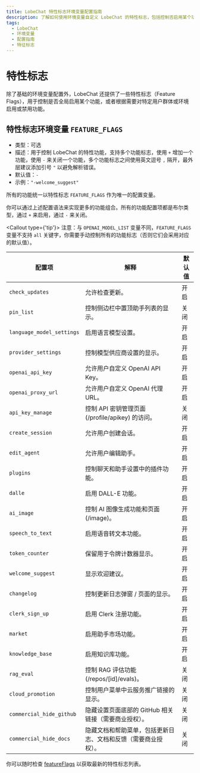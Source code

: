```yaml
---
title: LobeChat 特性标志环境变量配置指南
description: 了解如何使用环境变量自定义 LobeChat 的特性标志，包括控制否启用某个功能、或者根据需要对特定用户群体或环境启用或禁用功能。
tags:
  - LobeChat
  - 环境变量
  - 配置指南
  - 特征标志
---
```


# 特性标志

除了基础的环境变量配置外，LobeChat 还提供了一些特性标志（Feature Flags），用于控制是否全局启用某个功能，或者根据需要对特定用户群体或环境启用或禁用功能。

## 特性标志环境变量 `FEATURE_FLAGS`

- 类型：可选
- 描述：用于控制 LobeChat 的特性功能，支持多个功能标志，使用 `+` 增加一个功能，使用 `-` 来关闭一个功能，多个功能标志之间使用英文逗号 `,` 隔开，最外层建议添加引号 `"` 以避免解析错误。
- 默认值：`-`
- 示例：`"-welcome_suggest"`

所有的功能统一以特性标志 `FEATURE_FLAGS` 作为唯一的配置变量。

你可以通过上述配置语法来实现更多的功能组合。所有的功能配置项都是布尔类型，通过 `+` 来启用，通过 `-` 来关闭。

<Callout type={'tip'}>
  注意：与 `OPENAI_MODEL_LIST` 变量不同，`FEATURE_FLAGS` 变量不支持 `all`
  关键字，你需要手动控制所有的功能标志（否则它们会采用对应的默认值）。
</Callout>

| 配置项                       | 解释                                   | 默认值 |
| ------------------------- | ------------------------------------ | --- |
| `check_updates`           | 允许检查更新。                              | 开启  |
| `pin_list`                | 控制侧边栏中置顶助手列表的显示。                     | 关闭  |
| `language_model_settings` | 启用语言模型设置。                            | 开启  |
| `provider_settings`       | 控制模型供应商设置的显示。                        | 开启  |
| `openai_api_key`          | 允许用户自定义 OpenAI API Key。              | 开启  |
| `openai_proxy_url`        | 允许用户自定义 OpenAI 代理 URL。               | 开启  |
| `api_key_manage`          | 控制 API 密钥管理页面 (/profile/apikey) 的访问。 | 关闭  |
| `create_session`          | 允许用户创建会话。                            | 开启  |
| `edit_agent`              | 允许用户编辑助手。                            | 开启  |
| `plugins`                 | 控制聊天和助手设置中的插件功能。                     | 开启  |
| `dalle`                   | 启用 DALL-E 功能。                        | 开启  |
| `ai_image`                | 控制 AI 图像生成功能和页面 (/image)。            | 开启  |
| `speech_to_text`          | 启用语音转文本功能。                           | 开启  |
| `token_counter`           | 保留用于令牌计数器显示。                         | 开启  |
| `welcome_suggest`         | 显示欢迎建议。                              | 开启  |
| `changelog`               | 控制更新日志弹窗 / 页面的显示。                    | 开启  |
| `clerk_sign_up`           | 启用 Clerk 注册功能。                       | 开启  |
| `market`                  | 启用助手市场功能。                            | 开启  |
| `knowledge_base`          | 启用知识库功能。                             | 开启  |
| `rag_eval`                | 控制 RAG 评估功能 (/repos/\[id]/evals)。    | 关闭  |
| `cloud_promotion`         | 控制用户菜单中云服务推广链接的显示。                   | 关闭  |
| `commercial_hide_github`  | 隐藏设置页面底部的 GitHub 相关链接（需要商业授权）。       | 关闭  |
| `commercial_hide_docs`    | 隐藏文档和帮助菜单，包括更新日志、文档和反馈（需要商业授权）。      | 关闭  |

你可以随时检查 [featureFlags](https://github.com/lobehub/lobe-chat/blob/main/src/config/featureFlags/schema.ts) 以获取最新的特性标志列表。
